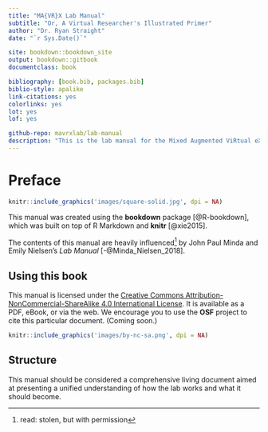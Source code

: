 ```yaml
--- 
title: "MA{VR}X Lab Manual"
subtitle: "Or, A Virtual Researcher's Illustrated Primer"
author: "Dr. Ryan Straight"
date: "`r Sys.Date()`"

site: bookdown::bookdown_site
output: bookdown::gitbook
documentclass: book

bibliography: [book.bib, packages.bib]
biblio-style: apalike
link-citations: yes
colorlinks: yes
lot: yes
lof: yes

github-repo: mavrxlab/lab-manual
description: "This is the lab manual for the Mixed Augmented ViRtual eXtended Reality Lab in the College of Applied Science and Technology at the University of Arizona."
---
```



# Preface {-}

```r
knitr::include_graphics('images/square-solid.jpg', dpi = NA)
```

This manual was created using the **bookdown** package [@R-bookdown], which was built on top of R Markdown and **knitr** [@xie2015].

The contents of this manual are heavily influenced^[read: stolen, but with permission] by John Paul Minda and Emily Nielsen's *Lab Manual*  [-@Minda_Nielsen_2018].

## Using this book {-}

This manual is licensed under the [Creative Commons Attribution-NonCommercial-ShareAlike 4.0 International License](http://creativecommons.org/licenses/by-nc-sa/4.0/). It is available as a PDF, eBook, or via the web. We encourage you to use the **OSF** project to cite this particular document. (Coming soon.)

```r
knitr::include_graphics('images/by-nc-sa.png', dpi = NA)
```

## Structure {-}

This manual should be considered a comprehensive living document aimed at presenting a unified understanding of how the lab works and what it should become.

